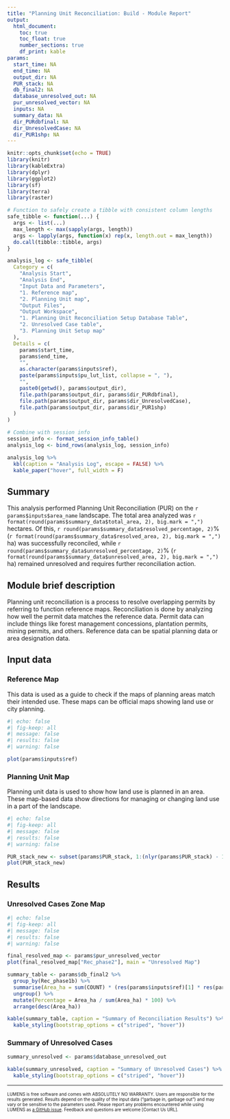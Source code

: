 ```yaml
---
title: "Planning Unit Reconciliation: Build - Module Report"
output: 
  html_document:
    toc: true
    toc_float: true
    number_sections: true
    df_print: kable
params:
  start_time: NA
  end_time: NA
  output_dir: NA
  PUR_stack: NA
  db_final2: NA
  database_unresolved_out: NA
  pur_unresolved_vector: NA
  inputs: NA
  summary_data: NA
  dir_PURdbfinal: NA
  dir_UnresolvedCase: NA
  dir_PUR1shp: NA
---
```


```r
knitr::opts_chunk$set(echo = TRUE)
library(knitr)
library(kableExtra)
library(dplyr)
library(ggplot2)
library(sf)
library(terra)
library(raster)
```

```r
# Function to safely create a tibble with consistent column lengths
safe_tibble <- function(...) {
  args <- list(...)
  max_length <- max(sapply(args, length))
  args <- lapply(args, function(x) rep(x, length.out = max_length))
  do.call(tibble::tibble, args)
}

analysis_log <- safe_tibble(
  Category = c(
    "Analysis Start",
    "Analysis End",
    "Input Data and Parameters",
    "1. Reference map",
    "2. Planning Unit map",
    "Output Files",
    "Output Workspace",
    "1. Planning Unit Reconciliation Setup Database Table",
    "2. Unresolved Case table",
    "3. Planning Unit Setup map"
  ),
  Details = c(
    params$start_time,
    params$end_time,
    "",
    as.character(params$inputs$ref),
    paste(params$inputs$pu_lut_list, collapse = ", "),
    "",
    paste0(getwd(), params$output_dir),
    file.path(params$output_dir, params$dir_PURdbfinal),
    file.path(params$output_dir, params$dir_UnresolvedCase),
    file.path(params$output_dir, params$dir_PUR1shp)
  )
)

# Combine with session info
session_info <- format_session_info_table()
analysis_log <- bind_rows(analysis_log, session_info)

analysis_log %>% 
  kbl(caption = "Analysis Log", escape = FALSE) %>%
  kable_paper("hover", full_width = F)
```

## Summary

This analysis performed Planning Unit Reconciliation (PUR) on the `r params$inputs$area_name` landscape. The total area analyzed was `r format(round(params$summary_data$total_area, 2), big.mark = ",")` hectares. Of this, `r round(params$summary_data$resolved_percentage, 2)`% (`r format(round(params$summary_data$resolved_area, 2), big.mark = ",")` ha) was successfully reconciled, while `r round(params$summary_data$unresolved_percentage, 2)`% (`r format(round(params$summary_data$unresolved_area, 2), big.mark = ",")` ha) remained unresolved and requires further reconciliation action.

## Module brief description

Planning unit reconciliation is a process to resolve overlapping permits by referring to function reference maps. Reconciliation is done by analyzing how well the permit data matches the reference data. Permit data can include things like forest management concessions, plantation permits, mining permits, and others. Reference data can be spatial planning data or area designation data.

## Input data

### Reference Map 

This data is used as a guide to check if the maps of planning areas match their intended use. These maps can be official maps showing land use or city planning.

```r
#| echo: false
#| fig-keep: all
#| message: false
#| results: false
#| warning: false

plot(params$inputs$ref)
```

### Planning Unit Map

Planning unit data is used to show how land use is planned in an area. These map-based data show directions for managing or changing land use in a part of the landscape.

```r
#| echo: false
#| fig-keep: all
#| message: false
#| results: false
#| warning: false

PUR_stack_new <- subset(params$PUR_stack, 1:(nlyr(params$PUR_stack) - 1))
plot(PUR_stack_new)
```

## Results

### Unresolved Cases Zone Map

```r
#| echo: false
#| fig-keep: all
#| message: false
#| results: false
#| warning: false

final_resolved_map <- params$pur_unresolved_vector
plot(final_resolved_map["Rec_phase2"], main = "Unresolved Map")
```

```r
summary_table <- params$db_final2 %>%
  group_by(Rec_phase1b) %>%
  summarise(Area_ha = sum(COUNT) * (res(params$inputs$ref)[1] * res(params$inputs$ref)[2] / 10000)) %>%
  ungroup() %>%
  mutate(Percentage = Area_ha / sum(Area_ha) * 100) %>%
  arrange(desc(Area_ha))

kable(summary_table, caption = "Summary of Reconciliation Results") %>%
  kable_styling(bootstrap_options = c("striped", "hover"))
```

### Summary of Unresolved Cases

```r
summary_unresolved <- params$database_unresolved_out

kable(summary_unresolved, caption = "Summary of Unresolved Cases") %>%
  kable_styling(bootstrap_options = c("striped", "hover"))
```

------------------------------------------------------------------------

<font size="1"> LUMENS is free software and comes with ABSOLUTELY NO WARRANTY. Users are responsible for the results generated. Results depend on the quality of the input data ("garbage in, garbage out") and may vary or be sensitive to the parameters used. Please report any problems encountered while using LUMENS as [a GitHub issue](https://github.com/icraf-indonesia/lumens-shiny/issues). Feedback and questions are welcome [Contact Us URL]. </font size>